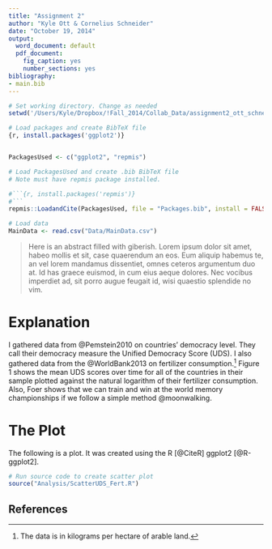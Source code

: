 ```yaml
---
title: "Assignment 2"
author: "Kyle Ott & Cornelius Schneider"
date: "October 19, 2014"
output:
  word_document: default
  pdf_document:
    fig_caption: yes
    number_sections: yes
bibliography:
- main.bib
---
```





```r
# Set working directory. Change as needed
setwd('/Users/Kyle/Dropbox/!Fall_2014/Collab_Data/assignment2_ott_schneider')

# Load packages and create BibTeX file
{r, install.packages('ggplot2')}


PackagesUsed <- c("ggplot2", "repmis")

# Load PackagesUsed and create .bib BibTeX file
# Note must have repmis package installed.

#```{r, install.packages('repmis')}
#```
repmis::LoadandCite(PackagesUsed, file = "Packages.bib", install = FALSE)

# Load data
MainData <- read.csv("Data/MainData.csv")
```

> Here is an abstract filled with giberish. Lorem ipsum dolor sit amet, habeo
mollis et sit, case quaerendum an eos. Eum aliquip habemus te, an vel lorem
mandamus dissentiet, omnes ceteros argumentum duo at. Id has graece euismod, in
cum eius aeque dolores. Nec vocibus imperdiet ad, sit porro augue feugait id,
wisi quaestio splendide no vim.

# Explanation

I gathered data from @Pemstein2010 on countries' democracy level. They call their
democracy measure the Unified Democracy Score (UDS). I also gathered data from
the @WorldBank2013 on fertilizer consumption.[^units] Figure 1 shows the mean
UDS scores over time for all of the countries in their sample plotted against
the natural logarithm of their fertilizer consumption. Also, Foer shows that we can
train and win at the world memory championships if we follow a simple method @moonwalking.

# The Plot

The following is a plot. It was created using the R [@CiteR] ggplot2 [@R-ggplot2].

```r
# Run source code to create scatter plot
source("Analysis/ScatterUDS_Fert.R")
```


[^units]: The data is in kilograms per hectare of arable land.

## References

